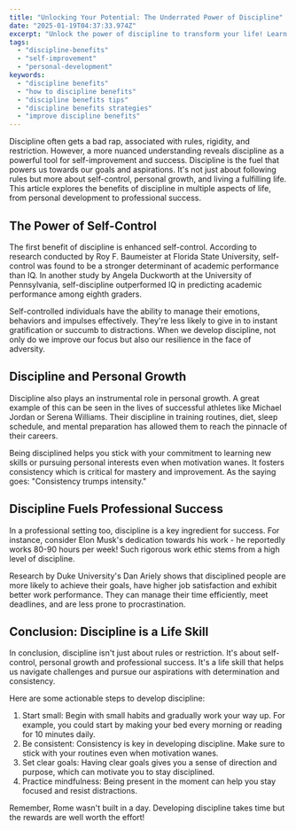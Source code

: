 ```yaml
---
title: "Unlocking Your Potential: The Underrated Power of Discipline"
date: "2025-01-19T04:37:33.974Z"
excerpt: "Unlock the power of discipline to transform your life! Learn how this underrated virtue can catalyze your success, health, and happiness journey."
tags:
  - "discipline-benefits"
  - "self-improvement"
  - "personal-development"
keywords:
  - "discipline benefits"
  - "how to discipline benefits"
  - "discipline benefits tips"
  - "discipline benefits strategies"
  - "improve discipline benefits"
---
```



Discipline often gets a bad rap, associated with rules, rigidity, and restriction. However, a more nuanced understanding reveals discipline as a powerful tool for self-improvement and success. Discipline is the fuel that powers us towards our goals and aspirations. It's not just about following rules but more about self-control, personal growth, and living a fulfilling life. This article explores the benefits of discipline in multiple aspects of life, from personal development to professional success.

## The Power of Self-Control

The first benefit of discipline is enhanced self-control. According to research conducted by Roy F. Baumeister at Florida State University, self-control was found to be a stronger determinant of academic performance than IQ. In another study by Angela Duckworth at the University of Pennsylvania, self-discipline outperformed IQ in predicting academic performance among eighth graders.

Self-controlled individuals have the ability to manage their emotions, behaviors and impulses effectively. They're less likely to give in to instant gratification or succumb to distractions. When we develop discipline, not only do we improve our focus but also our resilience in the face of adversity.

## Discipline and Personal Growth

Discipline also plays an instrumental role in personal growth. A great example of this can be seen in the lives of successful athletes like Michael Jordan or Serena Williams. Their discipline in training routines, diet, sleep schedule, and mental preparation has allowed them to reach the pinnacle of their careers.

Being disciplined helps you stick with your commitment to learning new skills or pursuing personal interests even when motivation wanes. It fosters consistency which is critical for mastery and improvement. As the saying goes: "Consistency trumps intensity."

## Discipline Fuels Professional Success

In a professional setting too, discipline is a key ingredient for success. For instance, consider Elon Musk's dedication towards his work - he reportedly works 80-90 hours per week! Such rigorous work ethic stems from a high level of discipline.

Research by Duke University's Dan Ariely shows that disciplined people are more likely to achieve their goals, have higher job satisfaction and exhibit better work performance. They can manage their time efficiently, meet deadlines, and are less prone to procrastination.

## Conclusion: Discipline is a Life Skill

In conclusion, discipline isn't just about rules or restriction. It's about self-control, personal growth and professional success. It's a life skill that helps us navigate challenges and pursue our aspirations with determination and consistency.

Here are some actionable steps to develop discipline:

1. Start small: Begin with small habits and gradually work your way up. For example, you could start by making your bed every morning or reading for 10 minutes daily.
2. Be consistent: Consistency is key in developing discipline. Make sure to stick with your routines even when motivation wanes.
3. Set clear goals: Having clear goals gives you a sense of direction and purpose, which can motivate you to stay disciplined.
4. Practice mindfulness: Being present in the moment can help you stay focused and resist distractions.

Remember, Rome wasn't built in a day. Developing discipline takes time but the rewards are well worth the effort!
